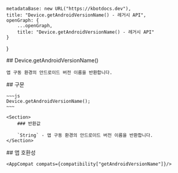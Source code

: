 
    metadataBase: new URL("https://kbotdocs.dev"),
    title: "Device.getAndroidVersionName() - 레거시 API",
    openGraph: {
        ...openGraph,
        title: "Device.getAndroidVersionName() - 레거시 API"
    }
}

<Section>
    ## Device.getAndroidVersionName()

    앱 구동 환경의 안드로이드 버전 이름을 반환합니다.
</Section>
<Section>
    ## 구문

    ~~~js
    Device.getAndroidVersionName();
    ~~~

    <Section>
        ### 반환값

        `String` - 앱 구동 환경의 안드로이드 버전 이름을 반환합니다.
    </Section>
</Section>
<Section>
    ## 앱 호환성

    <AppCompat compats={compatibility["getAndroidVersionName"]}/>
</Section>